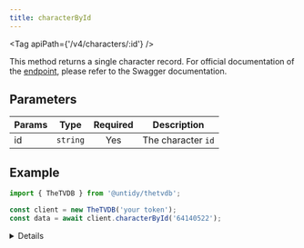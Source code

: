 ```yaml
---
title: characterById
---
```



<Tag apiPath={'/v4/characters/:id'} />

This method returns a single character record. For official documentation of the
[endpoint](https://thetvdb.github.io/v4-api/#/Characters/getCharacterBase), please refer to the Swagger
documentation.

## Parameters

| Params | Type     | Required | Description        |
| ------ | -------- | :------: | ------------------ |
| id     | `string` |   Yes    | The character `id` |

## Example

```js {4}
import { TheTVDB } from '@untidy/thetvdb';

const client = new TheTVDB('your token');
const data = await client.characterById('64140522');
```

<Details>

```js
{
  status: 'success',
  data: {
    id: 64140522,
    name: 'Spike Spiegel',
    peopleId: 7916957,
    seriesId: 76885,
    series: {
      name: 'カウボーイビバップ',
      image: 'https://artworks.thetvdb.com/https://artworks.thetvdb.com/banners/posters/76885-3.jpg',
      year: '1998',
    },
    // ...
  },
};
```

</Details>
